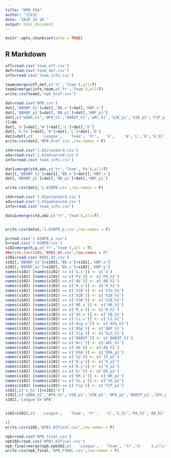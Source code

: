 ---
title: "NPB EDA"
author: "김호성"
date: '2020 10 28 '
output: html_document
---

```{r setup, include=FALSE}
knitr::opts_chunk$set(echo = TRUE)
```

## R Markdown

```{r read npb_bref} 
off=read.csv('team_off.csv')
def=read.csv('team_def.csv')
info=read.csv('team_info.csv')

team=merge(off,def,c('Yr','Team'),all=T)
team2=merge(info,team,c('Yr','Team'),all=T)
write.csv(team2,'npb_bref.csv')
```

```{r Npb bref column} 
dat=read.csv('NPB.csv')
dat[,'BBHBP_h1']=dat[,'BB.x']+dat[,'HBP.x']
dat[,'BBHBP_p1']=dat[,'BB_p1']+dat[,'HBP_p1']
dat[,c("wOBA_h1",'WPA_h1','BABIP_h1','wRC_h1','X2B_p1','X3B_p1','FIP_p1','WPA_p1','BABIP_p1','AVG_p1',	'OBP_p1',	'SLG_p1'	
)]=NA
dat[,'G']=dat[,'W']+dat[,'L']+dat[,'D']
dat[,'G_h1']=dat[,'W']+dat[,'L']+dat[,'D']
dat2=dat[,c(	'League',	'Team',	'Yr',	'G',	'W','L','D','G_h1','PA_h1'	,'AB_h1',	'R_h1',	'H_h1',	'X2B_h1',	'X3B_h1',	'HR_h1',	'SB_h1',	'CS_h1',	'BBHBP_h1',	'AVG_h1',	'OBP_h1',	'SLG_h1',	'wOBA_h1',	'WPA_h1',	'BABIP_h1',	'wRC_h1',	'IP_p1',	'R_p1',	'ER_p1',	'H_p1',	'X2B_p1',	'X3B_p1',	'HR_p1',	'BBHBP_p1',	'SO_p1',	'ERA_p1',	'FIP_p1',	'WPA_p1',	'BABIP_p1',	'AVG_p1',	'OBP_p1',	'SLG_p1'	)]
write.csv(dat2,'NPB.bref.csv',row.names = F)

```

```{r 1.02hitter}
std=read.csv('1.02standard.csv')
adv=read.csv('1.02advanced.csv')
info=read.csv('team_info.csv')

dat1=merge(std,adv,c('Yr','Team','Pa'),all=T)
dat1[,'BBHBP_h1']=dat1[,'BB.x']+dat1[,'HBP.x']
dat[,'BBHBP_p1']=dat[,'BB_p1']+dat[,'HBP_p1']

write.csv(dat1,'1.02NPB.csv',row.names = F)
```


```{r 1.02pitcher}
std=read.csv('1.02pstandard.csv')
adv=read.csv('1.02padvanced.csv')
info=read.csv('team_info.csv')

data1=merge(std,adv,c('Yr','Team'),all=T)


write.csv(data1,'1.02NPB_p.csv',row.names = F)
```

```{r 1.02 combine}
p=read.csv('1.02NPB_p.csv')
h=read.csv('1.02NPB.csv')
s102=merge(h,p,c('Yr','Team'),all = T)
##write.csv(s102,'NPB1.02.csv',row.names = F)
s102=read.csv('NPB1.02.csv')
s102[,'BBHBP_h2']=s102[,'Bb.x']+s102[,'HBP.x']
s102[,'BBHBP_p2']=s102[,'Bb.y']+s102[,'HBP.y']
names(s102) [names(s102) == c('G.x')] <- c('G')
names(s102) [names(s102) == c('Pa')] <- c('PA_h2')
names(s102) [names(s102) == c('Ab')] <- c('AB_h2')
names(s102) [names(s102) == c('H.x')] <- c('H_h2')
names(s102) [names(s102) == c('X1B')] <- c('X1b_h2')
names(s102) [names(s102) == c('X2B')] <- c('X2B_h2')
names(s102) [names(s102) == c('X3B')] <- c('X3B_h2')
names(s102) [names(s102) == c('HR.x')] <- c('HR_h2')
names(s102) [names(s102) == c('R.x')] <- c('R_h2')
names(s102) [names(s102) == c('Sb.x')] <- c('SB_h2')
names(s102) [names(s102) == c('Cs.x')] <- c('CS_h2')
names(s102) [names(s102) == c('Avg.x')] <- c('AVG_h2')
names(s102) [names(s102) == c('Obp')] <- c('OBP_h2')
names(s102) [names(s102) == c('Slg')] <- c('SLG_h2')
names(s102) [names(s102) == c('BABIP')] <- c('BABIP_h2')
names(s102) [names(s102) == c('Wrc')] <- c('wRC_h2')
names(s102) [names(s102) == c('Ab')] <- c('AB_h1')
names(s102) [names(s102) == c('ERA')] <- c('ERA_p2')
names(s102) [names(s102) == c('Ip')] <- c('IP_p2')
names(s102) [names(s102) == c('H.y')] <- c('H_p2')
names(s102) [names(s102) == c('R.y')] <- c('R_p2')
names(s102) [names(s102) == c('Er')] <- c('ER_p2')
names(s102) [names(s102) == c('HR.y')] <- c('HR_p2')
names(s102) [names(s102) == c('So.y')] <- c('SO_p2')
names(s102) [names(s102) == c('Fip')] <- c('FIP_p2')
s102[,c('G_h2')]=s102['G']
s102[,c('wOBA_h2','WPA_h2','X2B_p2','X3B_p2','WPA_p2','BABIP_p2','AVG_p2',	'OBP_p2',	'SLG_p2'	)]=NA
s102[,'League']='NPB'


s102=s102[,c(	'League',	'Team',	'Yr',	'G','G_h2','PA_h2','AB_h2',	'R_h2',	'H_h2',	'X2B_h2',	'X3B_h2',	'HR_h2',	'SB_h2',	'CS_h2',	'BBHBP_h2',	'AVG_h2',	'OBP_h2',	'SLG_h2',	'wOBA_h2',	'WPA_h2',	'BABIP_h2',	'wRC_h2',	'IP_p2',	'R_p2',	'ER_p2',	'H_p2',	'X2B_p2',	'X3B_p2',	'HR_p2',	'BBHBP_p2',	'SO_p2',	'ERA_p2',	'FIP_p2',	'WPA_p2',	'BABIP_p2',	'AVG_p2',	'OBP_p2',	'SLG_p2'

)]
write.csv(s102,'NPB1.02final.csv',row.names = F)
```

```{r}
npb=read.csv('NPB.final.csv')
npb102=read.csv('NPB1.02final.csv')
npb_final=merge(npb,npb102,c(	'League',	'Team',	'Yr','G'	),all=T)
write.csv(npb_final,'NPB_FINAL.csv',row.names = F)
```

